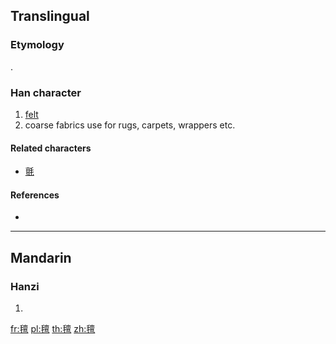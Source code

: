 {{also|氈}}
==Translingual==

===Etymology===
{{Han compound|毛|t1=hair, fur|亶|ls=psc|c1=s|c2=p}}.

===Han character===
{{Han char|rn=82|rad=毛|as=13|sn=17|four=|canj=HUYWM}}

# [[felt]]
# coarse fabrics use for rugs, carpets, wrappers etc.

====Related characters====
* [[氈]]

====References====
* {{Han ref|kx=0596.311|dkj=16983|dj=0988.020|hdz=32007.100|uh=6C0A|ud=27658}}

----

==Mandarin==

===Hanzi===
{{cmn-hanzi|pin=[[zhān]] ([[zhan1]])|wg=chan<sup>1</sup>}}

# {{defn|lang=cmn|sort=毛13}}

[[fr:氊]]
[[pl:氊]]
[[th:氊]]
[[zh:氊]]